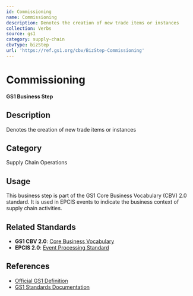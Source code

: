 ```yaml
---
id: Commissioning
name: Commissioning
description: Denotes the creation of new trade items or instances
collection: Verbs
source: gs1
category: supply-chain
cbvType: bizStep
url: 'https://ref.gs1.org/cbv/BizStep-Commissioning'
---
```

# Commissioning

**GS1 Business Step**

## Description

Denotes the creation of new trade items or instances

## Category

Supply Chain Operations

## Usage

This business step is part of the GS1 Core Business Vocabulary (CBV) 2.0 standard. It is used in EPCIS events to indicate the business context of supply chain activities.

## Related Standards

- **GS1 CBV 2.0**: [Core Business Vocabulary](https://ref.gs1.org/standards/cbv/)
- **EPCIS 2.0**: [Event Processing Standard](https://ref.gs1.org/standards/epcis/)

## References

- [Official GS1 Definition](https://ref.gs1.org/cbv/BizStep-Commissioning)
- [GS1 Standards Documentation](https://www.gs1.org/standards)
